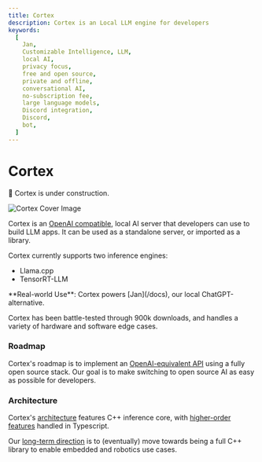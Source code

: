 ```yaml
---
title: Cortex
description: Cortex is an Local LLM engine for developers
keywords:
  [
    Jan,
    Customizable Intelligence, LLM,
    local AI,
    privacy focus,
    free and open source,
    private and offline,
    conversational AI,
    no-subscription fee,
    large language models,
    Discord integration,
    Discord,
    bot,
  ]
---
```



# Cortex
<Callout type="warning">
🚧 Cortex is under construction.
</Callout>

![Cortex Cover Image](./_assets/cortex-cover.png)

Cortex is an [OpenAI compatible](https://platform.openai.com/docs/introduction), local AI server that developers can use to build LLM apps. It can be used as a standalone server, or imported as a library. 

Cortex currently supports two inference engines: 
- Llama.cpp
- TensorRT-LLM

<Callout>
  **Real-world Use**: Cortex powers [Jan](/docs), our local ChatGPT-alternative. 
  
  Cortex has been battle-tested through 900k downloads, and handles a variety of hardware and software edge cases.
</Callout>

### Roadmap

Cortex's roadmap is to implement an [OpenAI-equivalent API](https://platform.openai.com/docs/api-reference) using a fully open source stack. Our goal is to make switching to open source AI as easy as possible for developers.

### Architecture

Cortex's [architecture](/cortex/architecture) features C++ inference core, with [higher-order features](/cortex/architecture) handled in Typescript. 

Our [long-term direction](/cortex/roadmap) is to (eventually) move towards being a full C++ library to enable embedded and robotics use cases.